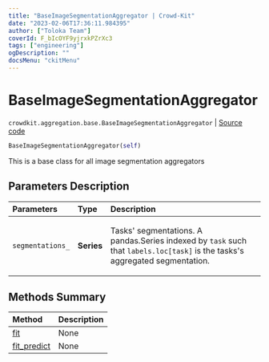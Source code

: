 ```yaml
---
title: "BaseImageSegmentationAggregator | Crowd-Kit"
date: "2023-02-06T17:36:11.984395"
author: ["Toloka Team"]
coverId: F_bIcOYF9yjrxkPZrXc3
tags: ["engineering"]
ogDescription: ""
docsMenu: "ckitMenu"
---
```


# BaseImageSegmentationAggregator
`crowdkit.aggregation.base.BaseImageSegmentationAggregator` | [Source code](https://github.com/Toloka/crowd-kit/blob/v1.2.0/crowdkit/aggregation/base/__init__.py#L51)

```python
BaseImageSegmentationAggregator(self)
```

This is a base class for all image segmentation aggregators

## Parameters Description

| Parameters | Type | Description |
| :----------| :----| :-----------|
`segmentations_`|**Series**|<p>Tasks&#x27; segmentations. A pandas.Series indexed by `task` such that `labels.loc[task]` is the tasks&#x27;s aggregated segmentation.</p>
## Methods Summary

| Method | Description |
| :------| :-----------|
[fit](/docs-new/crowd-kit/reference/crowdkit.aggregation.base.BaseImageSegmentationAggregator.fit)| None
[fit_predict](/docs-new/crowd-kit/reference/crowdkit.aggregation.base.BaseImageSegmentationAggregator.fit_predict)| None
